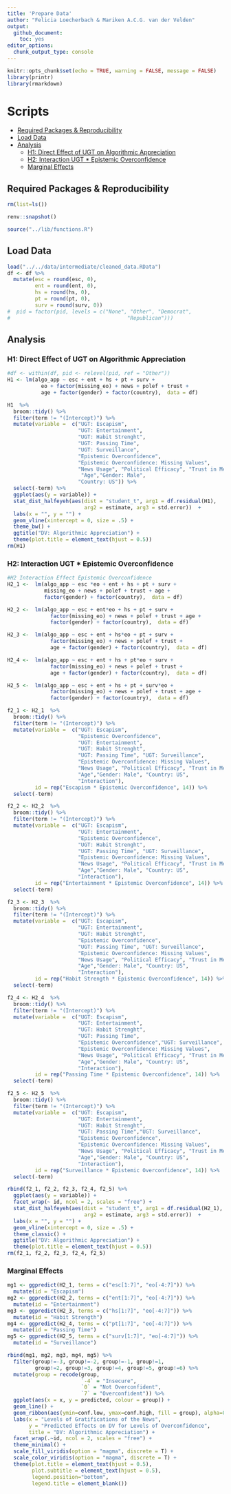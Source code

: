 ```yaml
---
title: 'Prepare Data'
author: "Felicia Loecherbach & Mariken A.C.G. van der Velden"
output: 
  github_document:
    toc: yes
editor_options: 
  chunk_output_type: console
---
```


```r
knitr::opts_chunk$set(echo = TRUE, warning = FALSE, message = FALSE)
library(printr)
library(rmarkdown)
```

# Scripts
- [Required Packages &amp; Reproducibility](#required-packages-&amp;-reproducibility)
- [Load Data](#load-data)
- [Analysis](#analysis)
  - [H1: Direct Effect of UGT on Algorithmic Appreciation](#h1:-direct-effect-of-ugt-on-algorithmic-appreciation)
  - [H2: Interaction UGT * Epistemic Overconfidence](#h2:-interaction-ugt-*-epistemic-overconfidence)
  - [Marginal Effects](#marginal-effects)

## Required Packages &amp; Reproducibility
```r
rm(list=ls())

renv::snapshot()

source("../lib/functions.R")
```

## Load Data
```r
load("../../data/intermediate/cleaned_data.RData") 
df <- df %>%
  mutate(esc = round(esc, 0),
         ent = round(ent, 0),
         hs = round(hs, 0),
         pt = round(pt, 0),
         surv = round(surv, 0))
#  pid = factor(pid, levels = c("None", "Other", "Democrat",
#                                      "Republican")))
```

## Analysis

### H1: Direct Effect of UGT on Algorithmic Appreciation
```r
#df <- within(df, pid <- relevel(pid, ref = "Other"))
H1 <- lm(algo_app ~ esc + ent + hs + pt + surv +
           eo + factor(missing_eo) + news + polef + trust +
           age + factor(gender) + factor(country),  data = df)
```

```r
H1  %>%
  broom::tidy() %>%
  filter(term != "(Intercept)") %>%
  mutate(variable =  c("UGT: Escapism",
                       "UGT: Entertainment", 
                       "UGT: Habit Strenght",
                       "UGT: Passing Time", 
                       "UGT: Surveillance", 
                       "Epistemic Overconfidence",
                       "Epistemic Overconfidence: Missing Values", 
                       "News Usage", "Political Efficacy", "Trust in Media",
                        "Age","Gender: Male",
                       "Country: US")) %>%
  select(-term) %>%
  ggplot(aes(y = variable)) +
  stat_dist_halfeyeh(aes(dist = "student_t", arg1 = df.residual(H1), 
                         arg2 = estimate, arg3 = std.error))  +
  labs(x = "", y = "") +
  geom_vline(xintercept = 0, size = .5) +
  theme_bw() +
  ggtitle("DV: Algorithmic Appreciation") +
  theme(plot.title = element_text(hjust = 0.5))
rm(H1)
```

### H2: Interaction UGT * Epistemic Overconfidence

```r
#H2 Interaction Effect Epistemic Overconfidence
H2_1 <-  lm(algo_app ~ esc *eo + ent + hs + pt + surv +
            missing_eo + news + polef + trust + age +
            factor(gender) + factor(country),  data = df)

H2_2 <-  lm(algo_app ~ esc + ent*eo + hs + pt + surv +
              factor(missing_eo) + news + polef + trust + age +
              factor(gender) + factor(country),  data = df)

H2_3 <-  lm(algo_app ~ esc + ent + hs*eo + pt + surv +
              factor(missing_eo) + news + polef + trust +
              age + factor(gender) + factor(country),  data = df)

H2_4 <-  lm(algo_app ~ esc + ent + hs + pt*eo + surv +
              factor(missing_eo) + news + polef + trust + 
              age + factor(gender) + factor(country),  data = df)

H2_5 <-  lm(algo_app ~ esc + ent + hs + pt + surv*eo +
              factor(missing_eo) + news + polef + trust + age +
              factor(gender) + factor(country),  data = df)
```

```r
f2_1 <- H2_1  %>%
  broom::tidy() %>%
  filter(term != "(Intercept)") %>%
  mutate(variable =  c("UGT: Escapism",
                       "Epistemic Overconfidence", 
                       "UGT: Entertainment", 
                       "UGT: Habit Strenght", 
                       "UGT: Passing Time", "UGT: Surveillance", 
                       "Epistemic Overconfidence: Missing Values", 
                       "News Usage", "Political Efficacy", "Trust in Media",
                       "Age","Gender: Male", "Country: US",
                       "Interaction"),
         id = rep("Escapism * Epistemic Overconfidence", 14)) %>%
  select(-term)

f2_2 <- H2_2  %>%
  broom::tidy() %>%
  filter(term != "(Intercept)") %>%
  mutate(variable =  c("UGT: Escapism",
                       "UGT: Entertainment",
                       "Epistemic Overconfidence", 
                       "UGT: Habit Strenght", 
                       "UGT: Passing Time", "UGT: Surveillance", 
                       "Epistemic Overconfidence: Missing Values", 
                       "News Usage", "Political Efficacy", "Trust in Media",
                       "Age","Gender: Male", "Country: US",
                       "Interaction"),
         id = rep("Entertainment * Epistemic Overconfidence", 14)) %>%
  select(-term)

f2_3 <- H2_3  %>%
  broom::tidy() %>%
  filter(term != "(Intercept)") %>%
  mutate(variable =  c("UGT: Escapism",
                       "UGT: Entertainment", 
                       "UGT: Habit Strenght", 
                       "Epistemic Overconfidence",
                       "UGT: Passing Time", "UGT: Surveillance", 
                       "Epistemic Overconfidence: Missing Values", 
                       "News Usage", "Political Efficacy", "Trust in Media",
                       "Age","Gender: Male", "Country: US",
                       "Interaction"),
         id = rep("Habit Strength * Epistemic Overconfidence", 14)) %>%
  select(-term)

f2_4 <- H2_4  %>%
  broom::tidy() %>%
  filter(term != "(Intercept)") %>%
  mutate(variable =  c("UGT: Escapism",
                       "UGT: Entertainment", 
                       "UGT: Habit Strenght", 
                       "UGT: Passing Time",
                       "Epistemic Overconfidence","UGT: Surveillance", 
                       "Epistemic Overconfidence: Missing Values", 
                       "News Usage", "Political Efficacy", "Trust in Media",
                       "Age","Gender: Male", "Country: US",
                       "Interaction"),
         id = rep("Passing Time * Epistemic Overconfidence", 14)) %>%
  select(-term)

f2_5 <- H2_5  %>%
  broom::tidy() %>%
  filter(term != "(Intercept)") %>%
  mutate(variable =  c("UGT: Escapism",
                       "UGT: Entertainment", 
                       "UGT: Habit Strenght", 
                       "UGT: Passing Time","UGT: Surveillance", 
                       "Epistemic Overconfidence",
                       "Epistemic Overconfidence: Missing Values", 
                       "News Usage", "Political Efficacy", "Trust in Media",
                       "Age","Gender: Male", "Country: US",
                       "Interaction"),
         id = rep("Surveillance * Epistemic Overconfidence", 14)) %>%
  select(-term)

rbind(f2_1, f2_2, f2_3, f2_4, f2_5) %>%
  ggplot(aes(y = variable)) +
  facet_wrap(~ id, ncol = 2, scales = "free") +
  stat_dist_halfeyeh(aes(dist = "student_t", arg1 = df.residual(H2_1), 
                         arg2 = estimate, arg3 = std.error))  +
  labs(x = "", y = "") +
  geom_vline(xintercept = 0, size = .5) +
  theme_classic() +
  ggtitle("DV: Algorithmic Appreciation") +
  theme(plot.title = element_text(hjust = 0.5))
rm(f2_1, f2_2, f2_3, f2_4, f2_5)
```

### Marginal Effects
```r
mg1 <- ggpredict(H2_1, terms = c("esc[1:7]", "eo[-4:7]")) %>%
  mutate(id = "Escapism")
mg2 <- ggpredict(H2_2, terms = c("ent[1:7]", "eo[-4:7]")) %>%
  mutate(id = "Entertainment")
mg3 <- ggpredict(H2_3, terms = c("hs[1:7]", "eo[-4:7]")) %>%
  mutate(id = "Habit Strength")
mg4 <- ggpredict(H2_4, terms = c("pt[1:7]", "eo[-4:7]")) %>%
  mutate(id = "Passing Time")
mg5 <- ggpredict(H2_5, terms = c("surv[1:7]", "eo[-4:7]")) %>%
  mutate(id = "Surveillance")

rbind(mg1, mg2, mg3, mg4, mg5) %>%
  filter(group!=-3, group!=-2, group!=-1, group!=1,
         group!=2, group!=3, group!=4, group!=5, group!=6) %>%
  mutate(group = recode(group, 
                        `-4` = "Insecure",
                        `0` = "Not Overconfident",
                        `7` = "Overconfident")) %>%
  ggplot(aes(x = x, y = predicted, colour = group)) +
  geom_line() +
  geom_ribbon(aes(ymin=conf.low, ymax=conf.high, fill = group), alpha=0.15) +
  labs(x = "Levels of Gratifications of the News", 
       y = "Predicted Effects on DV for Levels of Overconfidence",
       title = "DV: Algorithmic Appreciation") +
  facet_wrap(.~id, ncol = 2, scales = "free") +
  theme_minimal() +
  scale_fill_viridis(option = "magma", discrete = T) +
  scale_color_viridis(option = "magma", discrete = T) +
  theme(plot.title = element_text(hjust = 0.5),
        plot.subtitle = element_text(hjust = 0.5),
        legend.position="bottom",
        legend.title = element_blank())
```